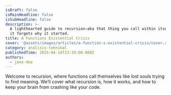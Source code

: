 ```yaml
---
isDraft: false
isMainHeadline: false
isSubHeadline: false
description: >-
  A lighthearted guide to recursion—aka that thing you call within itself until
  it forgets why it started.
title: A Functions Existential Crisis
cover: '@assets/images/articles/a-function-s-existential-crisis/cover.avif'
category: analisis-teknikal
publishedTime: 2025-04-14T23:39:00.000Z
authors:
  - jane-doe
---
```

Welcome to recursion, where functions call themselves like lost souls trying to find meaning. We’ll cover what recursion is, how it works, and how to keep your brain from crashing like your code.
